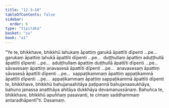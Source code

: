 ```yaml
---
title: "12.3–10"
tableOfContents: false
sidebar:
  order: 6
type: "tipitaka"
basket: "su"
book: "a1"
---
```



<DynamicBreadcrumb />

<Division number="152–159" book="a1" bookNo="15">

<Paragraph number="254" book="a1">
“Ye te, bhikkhave, bhikkhū lahukaṃ āpattiṃ garukā āpattīti dīpenti …pe…  garukaṃ āpattiṃ lahukā āpattīti dīpenti …pe…  duṭṭhullaṃ āpattiṃ aduṭṭhullā āpattīti dīpenti …pe…  aduṭṭhullaṃ āpattiṃ duṭṭhullā āpattīti dīpenti …pe…  sāvasesaṃ āpattiṃ anavasesā āpattīti dīpenti …pe…  anavasesaṃ āpattiṃ sāvasesā āpattīti dīpenti …pe…  sappaṭikammaṃ āpattiṃ appaṭikammā āpattīti dīpenti …pe…  appaṭikammaṃ āpattiṃ sappaṭikammā āpattīti dīpenti te, bhikkhave, bhikkhū bahujanaahitāya paṭipannā bahujanaasukhāya, bahuno janassa anatthāya ahitāya dukkhāya devamanussānaṃ. Bahuñca te, bhikkhave, bhikkhū apuññaṃ pasavanti, te cimaṃ saddhammaṃ antaradhāpentī”ti.

</Paragraph>
</Division>

<Paragraph number="255" type="center" book="a1">
Dasamaṃ.
</Paragraph>